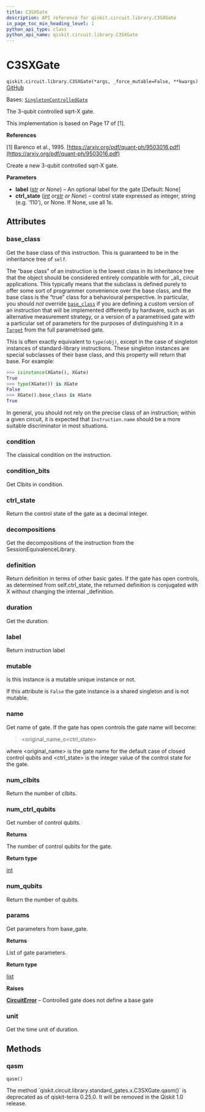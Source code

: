 ```yaml
---
title: C3SXGate
description: API reference for qiskit.circuit.library.C3SXGate
in_page_toc_min_heading_level: 1
python_api_type: class
python_api_name: qiskit.circuit.library.C3SXGate
---
```


# C3SXGate

<span id="qiskit.circuit.library.C3SXGate" />

`qiskit.circuit.library.C3SXGate(*args, _force_mutable=False, **kwargs)` [GitHub](https://github.com/qiskit/qiskit/tree/stable/0.46/qiskit/circuit/library/standard_gates/x.py "view source code")

Bases: [`SingletonControlledGate`](circuit_singleton#qiskit.circuit.singleton.SingletonControlledGate "qiskit.circuit.singleton.SingletonControlledGate")

The 3-qubit controlled sqrt-X gate.

This implementation is based on Page 17 of \[1].

**References**

\[1] Barenco et al., 1995. [https://arxiv.org/pdf/quant-ph/9503016.pdf](https://arxiv.org/pdf/quant-ph/9503016.pdf)

Create a new 3-qubit controlled sqrt-X gate.

**Parameters**

*   **label** ([*str*](https://docs.python.org/3/library/stdtypes.html#str "(in Python v3.12)") *or None*) – An optional label for the gate \[Default: None]
*   **ctrl\_state** ([*int*](https://docs.python.org/3/library/functions.html#int "(in Python v3.12)")  *or*[*str*](https://docs.python.org/3/library/stdtypes.html#str "(in Python v3.12)") *or None*) – control state expressed as integer, string (e.g. ‘110’), or None. If None, use all 1s.

## Attributes

<span id="qiskit.circuit.library.C3SXGate.base_class" />

### base\_class

Get the base class of this instruction. This is guaranteed to be in the inheritance tree of `self`.

The “base class” of an instruction is the lowest class in its inheritance tree that the object should be considered entirely compatible with for \_all\_ circuit applications. This typically means that the subclass is defined purely to offer some sort of programmer convenience over the base class, and the base class is the “true” class for a behavioural perspective. In particular, you should *not* override [`base_class`](#qiskit.circuit.library.C3SXGate.base_class "qiskit.circuit.library.C3SXGate.base_class") if you are defining a custom version of an instruction that will be implemented differently by hardware, such as an alternative measurement strategy, or a version of a parametrised gate with a particular set of parameters for the purposes of distinguishing it in a [`Target`](qiskit.transpiler.Target "qiskit.transpiler.Target") from the full parametrised gate.

This is often exactly equivalent to `type(obj)`, except in the case of singleton instances of standard-library instructions. These singleton instances are special subclasses of their base class, and this property will return that base. For example:

```python
>>> isinstance(XGate(), XGate)
True
>>> type(XGate()) is XGate
False
>>> XGate().base_class is XGate
True
```

In general, you should not rely on the precise class of an instruction; within a given circuit, it is expected that `Instruction.name` should be a more suitable discriminator in most situations.

<span id="qiskit.circuit.library.C3SXGate.condition" />

### condition

The classical condition on the instruction.

<span id="qiskit.circuit.library.C3SXGate.condition_bits" />

### condition\_bits

Get Clbits in condition.

<span id="qiskit.circuit.library.C3SXGate.ctrl_state" />

### ctrl\_state

Return the control state of the gate as a decimal integer.

<span id="qiskit.circuit.library.C3SXGate.decompositions" />

### decompositions

Get the decompositions of the instruction from the SessionEquivalenceLibrary.

<span id="qiskit.circuit.library.C3SXGate.definition" />

### definition

Return definition in terms of other basic gates. If the gate has open controls, as determined from self.ctrl\_state, the returned definition is conjugated with X without changing the internal \_definition.

<span id="qiskit.circuit.library.C3SXGate.duration" />

### duration

Get the duration.

<span id="qiskit.circuit.library.C3SXGate.label" />

### label

Return instruction label

<span id="qiskit.circuit.library.C3SXGate.mutable" />

### mutable

Is this instance is a mutable unique instance or not.

If this attribute is `False` the gate instance is a shared singleton and is not mutable.

<span id="qiskit.circuit.library.C3SXGate.name" />

### name

Get name of gate. If the gate has open controls the gate name will become:

> \<original\_name\_o\<ctrl\_state>

where \<original\_name> is the gate name for the default case of closed control qubits and \<ctrl\_state> is the integer value of the control state for the gate.

<span id="qiskit.circuit.library.C3SXGate.num_clbits" />

### num\_clbits

Return the number of clbits.

<span id="qiskit.circuit.library.C3SXGate.num_ctrl_qubits" />

### num\_ctrl\_qubits

Get number of control qubits.

**Returns**

The number of control qubits for the gate.

**Return type**

[int](https://docs.python.org/3/library/functions.html#int "(in Python v3.12)")

<span id="qiskit.circuit.library.C3SXGate.num_qubits" />

### num\_qubits

Return the number of qubits.

<span id="qiskit.circuit.library.C3SXGate.params" />

### params

Get parameters from base\_gate.

**Returns**

List of gate parameters.

**Return type**

[list](https://docs.python.org/3/library/stdtypes.html#list "(in Python v3.12)")

**Raises**

[**CircuitError**](circuit#qiskit.circuit.CircuitError "qiskit.circuit.CircuitError") – Controlled gate does not define a base gate

<span id="qiskit.circuit.library.C3SXGate.unit" />

### unit

Get the time unit of duration.

## Methods

### qasm

<span id="qiskit.circuit.library.C3SXGate.qasm" />

`qasm()`

<Admonition title="Deprecated since version 0.25.0" type="danger">
  The method `qiskit.circuit.library.standard_gates.x.C3SXGate.qasm()` is deprecated as of qiskit-terra 0.25.0. It will be removed in the Qiskit 1.0 release.
</Admonition>


